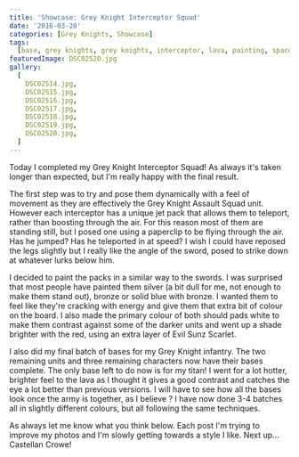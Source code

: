 ```yaml
---
title: 'Showcase: Grey Knight Interceptor Squad'
date: '2016-03-20'
categories: [Grey Knights, Showcase]
tags:
  [base, grey knights, grey knights, interceptor, lava, painting, space marine]
featuredImage: DSC02520.jpg
gallery:
  [
    DSC02514.jpg,
    DSC02515.jpg,
    DSC02516.jpg,
    DSC02517.jpg,
    DSC02518.jpg,
    DSC02519.jpg,
    DSC02520.jpg,
  ]
---
```


Today I completed my Grey Knight Interceptor Squad! As always it's taken longer than expected, but I'm really happy with the final result.

The first step was to try and pose them dynamically with a feel of movement as they are effectively the Grey Knight Assault Squad unit. However each interceptor has a unique jet pack that allows them to teleport, rather than boosting through the air. For this reason most of them are standing still, but I posed one using a paperclip to be flying through the air. Has he jumped? Has he teleported in at speed? I wish I could have reposed the legs slightly but I really like the angle of the sword, posed to strike down at whatever lurks below him.

I decided to paint the packs in a similar way to the swords. I was surprised that most people have painted them silver (a bit dull for me, not enough to make them stand out), bronze or solid blue with bronze. I wanted them to feel like they're cracking with energy and give them that extra bit of colour on the board. I also made the primary colour of both should pads white to make them contrast against some of the darker units and went up a shade brighter with the red, using an extra layer of Evil Sunz Scarlet.

I also did my final batch of bases for my Grey Knight infantry. The two remaining units and three remaining characters now have their bases complete. The only base left to do now is for my titan! I went for a lot hotter, brighter feel to the lava as I thought it gives a good contrast and catches the eye a lot better than previous versions. I will have to see how all the bases look once the army is together, as I believe ? I have now done 3-4 batches all in slightly different colours, but all following the same techniques.

As always let me know what you think below. Each post I'm trying to improve my photos and I'm slowly getting towards a style I like. Next up... Castellan Crowe!
